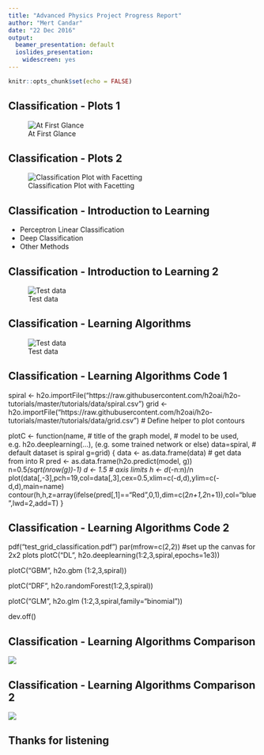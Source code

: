 ---
title: "Advanced Physics Project Progress Report"
author: "Mert Candar"
date: "22 Dec 2016"
output:
  beamer_presentation: default
  ioslides_presentation:
    widescreen: yes
---

```{r setup, include=FALSE}
knitr::opts_chunk$set(echo = FALSE)
```

## Classification - Plots 1

<div class=centered>
![At First Glance](canvas.png)
</div>

## Classification - Plots 2

<div class=centered>
![Classification Plot with Facetting](Rplot02.png)
</div>


## Classification - Introduction to Learning

- Perceptron Linear Classification
- Deep Classification
- Other Methods

## Classification - Introduction to Learning 2

<div class=centered>
![Test data](perceptron_cl.png)
</div>


## Classification - Learning Algorithms

<div class=centered>
![Test data](spiraltest.png)
</div>

## Classification - Learning Algorithms Code 1

spiral <- h2o.importFile("https://raw.githubusercontent.com/h2oai/h2o-tutorials/master/tutorials/data/spiral.csv")
grid   <- h2o.importFile("https://raw.githubusercontent.com/h2oai/h2o-tutorials/master/tutorials/data/grid.csv")
# Define helper to plot contours

plotC <- function(name,        # title of the graph
                  model,       # model to be used, e.g. h2o.deeplearning(...), (e.g. some trained network or else)
                  data=spiral, # default dataset is spiral
                  g=grid) {
  data <- as.data.frame(data) # get data from into R
  pred <- as.data.frame(h2o.predict(model, g))
  n=0.5*(sqrt(nrow(g))-1)
  d <- 1.5 # axis limits
  h <- d*(-n:n)/n
  plot(data[,-3],pch=19,col=data[,3],cex=0.5,xlim=c(-d,d),ylim=c(-d,d),main=name)
  contour(h,h,z=array(ifelse(pred[,1]=="Red",0,1),dim=c(2*n+1,2*n+1)),col="blue",lwd=2,add=T)
}


## Classification - Learning Algorithms Code 2

pdf("test_grid_classification.pdf")
par(mfrow=c(2,2)) #set up the canvas for 2x2 plots
plotC("DL", h2o.deeplearning(1:2,3,spiral,epochs=1e3))

plotC("GBM", h2o.gbm         (1:2,3,spiral))

plotC("DRF", h2o.randomForest(1:2,3,spiral))

plotC("GLM", h2o.glm         (1:2,3,spiral,family="binomial"))

dev.off()

## Classification - Learning Algorithms Comparison

![](deep_class_epoch1e2.png)

## Classification - Learning Algorithms Comparison 2

<!-- <img src="classification_dl_methods.png" alt="Drawing" style="height: 450px -->
![](classification_dl_methods.png)

## Thanks for listening





